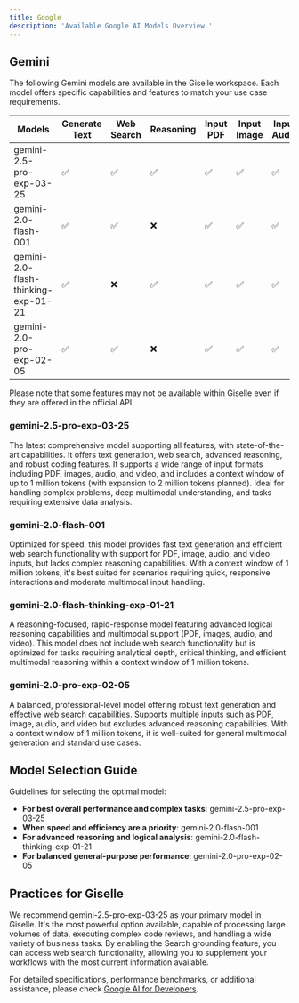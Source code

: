 ```yaml
---
title: Google
description: 'Available Google AI Models Overview.'
---
```


## Gemini

The following Gemini models are available in the Giselle workspace. Each model offers specific capabilities and features to match your use case requirements.

| Models                            | Generate Text | Web Search | Reasoning | Input PDF | Input Image | Input Audio | Input Video | Context Window | Plan@Giselle     |
|-----------------------------------|--------------|------------|-----------|-----------|-------------|------------|------------|----------------|----------|
| gemini-2.5-pro-exp-03-25          | ✅           | ✅          | ✅         | ✅         | ✅           | ✅          | ✅          | 1M tokens (2M soon) | Free     |
| gemini-2.0-flash-001              | ✅           | ✅          | ❌         | ✅         | ✅           | ✅          | ✅          | 1M tokens      | Pro      |
| gemini-2.0-flash-thinking-exp-01-21 | ✅         | ❌          | ✅         | ✅         | ✅           | ✅          | ✅          | 1M tokens      | Free     |
| gemini-2.0-pro-exp-02-05          | ✅           | ✅          | ❌         | ✅         | ✅           | ✅          | ✅          | 1M tokens      | Free     |

Please note that some features may not be available within Giselle even if they are offered in the official API. 

### gemini-2.5-pro-exp-03-25
The latest comprehensive model supporting all features, with state-of-the-art capabilities. It offers text generation, web search, advanced reasoning, and robust coding features. It supports a wide range of input formats including PDF, images, audio, and video, and includes a context window of up to 1 million tokens (with expansion to 2 million tokens planned). Ideal for handling complex problems, deep multimodal understanding, and tasks requiring extensive data analysis.

### gemini-2.0-flash-001
Optimized for speed, this model provides fast text generation and efficient web search functionality with support for PDF, image, audio, and video inputs, but lacks complex reasoning capabilities. With a context window of 1 million tokens, it's best suited for scenarios requiring quick, responsive interactions and moderate multimodal input handling.

### gemini-2.0-flash-thinking-exp-01-21
A reasoning-focused, rapid-response model featuring advanced logical reasoning capabilities and multimodal support (PDF, images, audio, and video). This model does not include web search functionality but is optimized for tasks requiring analytical depth, critical thinking, and efficient multimodal reasoning within a context window of 1 million tokens.

### gemini-2.0-pro-exp-02-05
A balanced, professional-level model offering robust text generation and effective web search capabilities. Supports multiple inputs such as PDF, image, audio, and video but excludes advanced reasoning capabilities. With a context window of 1 million tokens, it is well-suited for general multimodal generation and standard use cases.

## Model Selection Guide

Guidelines for selecting the optimal model:

- **For best overall performance and complex tasks**: gemini-2.5-pro-exp-03-25
- **When speed and efficiency are a priority**: gemini-2.0-flash-001
- **For advanced reasoning and logical analysis**: gemini-2.0-flash-thinking-exp-01-21
- **For balanced general-purpose performance**: gemini-2.0-pro-exp-02-05

## Practices for Giselle
We recommend gemini-2.5-pro-exp-03-25 as your primary model in Giselle. It's the most powerful option available, capable of processing large volumes of data, executing complex code reviews, and handling a wide variety of business tasks. By enabling the Search grounding feature, you can access web search functionality, allowing you to supplement your workflows with the most current information available.

For detailed specifications, performance benchmarks, or additional assistance, please check [Google AI for Developers](https://ai.google.dev/gemini-api/docs/models).

